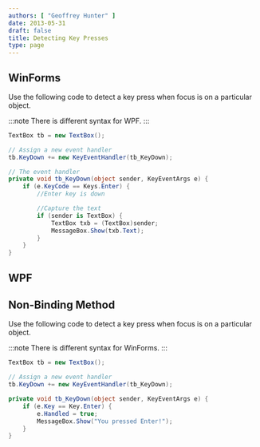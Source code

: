 ```yaml
---
authors: [ "Geoffrey Hunter" ]
date: 2013-05-31
draft: false
title: Detecting Key Presses
type: page
---
```


## WinForms

Use the following code to detect a key press when focus is on a particular object.

:::note
There is different syntax for WPF.
:::

```c#    
TextBox tb = new TextBox();

// Assign a new event handler
tb.KeyDown += new KeyEventHandler(tb_KeyDown);

// The event handler
private void tb_KeyDown(object sender, KeyEventArgs e) {
    if (e.KeyCode == Keys.Enter) {
        //Enter key is down

        //Capture the text
        if (sender is TextBox) {
            TextBox txb = (TextBox)sender;
            MessageBox.Show(txb.Text);
        }
    }
}
```

## WPF

## Non-Binding Method

Use the following code to detect a key press when focus is on a particular object.

:::note
There is different syntax for WinForms.
:::

```c#    
TextBox tb = new TextBox();

// Assign a new event handler
tb.KeyDown += new KeyEventHandler(tb_KeyDown);

private void tb_KeyDown(object sender, KeyEventArgs e) {
    if (e.Key == Key.Enter) {
        e.Handled = true;
        MessageBox.Show("You pressed Enter!");
    }
}
```